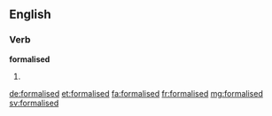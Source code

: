 ==English==

===Verb===
'''formalised'''

# {{past of|formalise}}

[[de:formalised]]
[[et:formalised]]
[[fa:formalised]]
[[fr:formalised]]
[[mg:formalised]]
[[sv:formalised]]